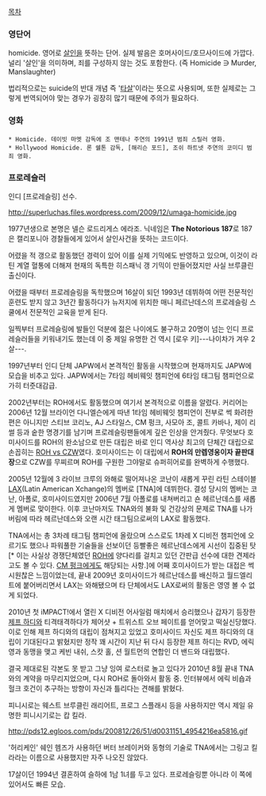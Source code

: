 [[목차]]

=== 영단어 ===
homicide. 영어로 [[살인]]을 뜻하는 단어. 실제 발음은 호머사이드/호므사이드에 가깝다. 널리 '살인'을 의미하며, 죄를 구성하지 않는 것도 포함한다. (즉 Homicide ∋ Murder, Manslaughter)

법리적으로는 suicide의 반대 개념 즉 '[[타살]]'이라는 뜻으로 사용되며, 또한 실제로는 그렇게 번역되어야 맞는 경우가 굉장히 많기 때문에 주의가 필요하다.

=== 영화 ===
 * Homicide. 데이빗 마멧 감독에 조 맨테나 주연의 1991년 범죄 스릴러 영화.
 * Hollywood Homicide. 론 쉘톤 감독, [해리슨 포드], 조쉬 하트넷 주연의 코미디 범죄 영화.

=== 프로레슬러 ===
인디 [프로레슬링] 선수.

http://superluchas.files.wordpress.com/2009/12/umaga-homicide.jpg

1977년생으로 본명은 넬슨 로드리게스 에라조. 닉네임은 '''The Notorious 187'''로 187은 캘리포니아 경찰들에게 있어서 살인사건을 뜻하는 코드이다.

어렸을 적 갱으로 활동했던 경력이 있어 이를 실제 기믹에도 반영하고 있으며, 이것이 라틴 계열 혈통에 더해져 현재의 독특한 히스패닉 갱 기믹이 만들어졌지만 사실 브루클린 출신이다.

어렸을 때부터 프로레슬링을 독학했으며 16살이 되던 1993년 데뷔하여 어떤 전문적인 훈련도 받지 않고 3년간 활동하다가 뉴저지에 위치한 매니 페르난데스의 프로레슬링 스쿨에서 전문적인 교육을 받게 된다.

일찍부터 프로레슬링에 발들인 덕분에 젊은 나이에도 불구하고 20명이 넘는 인디 프로레슬러들을 키워내기도 했는데 이 중 제일 유명한 건 역시 [로우 키]---나이차가 겨우 2살---.

1997년부터 인디 단체 JAPW에서 본격적인 활동을 시작했으며 현재까지도 JAPW에 모습을 비추고 있다. JAPW에서는 7타임 헤비웨잇 챔피언에 6타임 태그팀 챔피언으로 가히 터줏대감급.

2002년부터는 ROH에서도 활동했으며 여기서 본격적으로 이름을 알렸다. 커리어는 2006년 12월 브라이언 다니엘슨에게 따낸 1타임 헤비웨잇 챔피언이 전부로 썩 화려한 편은 아니지만 스티브 코리노, AJ 스타일스, CM 펑크, 사모아 조, 콜트 카바나, 제이 리썰 등과 숱한 명경기를 남기며 프로레슬링팬들에게 깊은 인상을 안겨줬다. 무엇보다 호미사이드를 ROH의 완소남으로 만든 대립은 바로 인디 역사상 최고의 단체간 대립으로 손꼽히는 [http://www.wrestle-mania.com/zb41/view.php?id=free2&page=1&page_num=45&select_arrange=vote&desc=&sn=off&ss=on&sc=on&keyword=&category=&no=1413 ROH vs CZW]였다. 호미사이드는 이 대립에서 '''ROH의 만렙영웅이자 끝판대장'''으로 CZW를 무찌르며 ROH를 구원한 그야말로 슈퍼히어로를 완벽하게 수행했다.

2005년 12월에 3 라이브 크루의 와해로 떨어져나온 코난이 새롭게 꾸린 라틴 스테이블 [[LAX]](Latin American Xchange)의 멤버로 [TNA]에 데뷔한다. 결성 당시의 멤버는 코난, 아폴로, 호미사이드였지만 2006년 7월 아폴로를 내쳐버리고 숀 헤르난데스를 새롭게 멤버로 맞이한다. 이후 코난마저도 TNA와의 불화 및 건강상의 문제로 TNA를 나가버림에 따라 헤르난데스와 오랜 시간 태그팀으로써의 LAX로 활동했다.

TNA에서는 총 3차례 태그팀 챔피언에 올랐으며 스스로도 1차례 X 디비전 챔피언에 오르기도 했으나 파워풀한 기술들을 선보이던 등빨좋은 헤르난데스에게 시선이 집중된 탓[* 이는 사실상 경쟁단체였던 [[ROH]]에 양다리를 걸치고 있던 간판급 선수에 대한 견제라고도 볼 수 있다. [[CM 펑크]]에게도 해당되는 사항.]에 어째 호미사이드가 받는 대접은 썩 시원찮은 느낌이었는데, 끝내 2009년 호미사이드가 헤르난데스를 배신하고 월드엘리트에 붙어버리면서 LAX는 와해됐으며 타 단체에서도 LAX로써의 활동은 영영 볼 수 없게 되었다.

2010년 첫 iMPACT!에서 열린 X 디비전 어사일럼 매치에서 승리했으나 갑자기 등장한 [[제프 하디]]와 티격태격하다가 체어샷 + 트위스트 오브 페이트를 얻어맞고 떡실신당했다. 이로 인해 제프 하디와의 대립이 점쳐지고 있었고 호미사이드 자신도 제프 하디와의 대립이 기대된다고 밝혔지만 정작 꽤 시간이 지난 뒤 다시 등장한 제프 하디는 RVD, 에릭 영과 동맹을 맺고 케빈 내쉬, 스캇 홀, 션 월트먼의 연합인 더 밴드와 대립했다.

결국 제대로된 각본도 못 받고 그냥 잉여 로스터로 놀고 있다가 2010년 8월 끝내 TNA와의 계약을 마무리지었으며, 다시 ROH로 돌아와서 활동 중. 인터뷰에서 에릭 비숍과 헐크 호건이 추구하는 방향이 자신과 틀리다는 견해를 밝혔다.

피니시로는 웨스트 브루클린 래리어트, 프로그 스플래시 등을 사용하지만 역시 제일 유명한 피니시기로는 캅 킬라.

http://pds12.egloos.com/pds/200812/26/51/d0031151_4954216ea5816.gif

'허리케인' 쉐인 헴즈가 사용하던 버터 브레이커와 동형의 기술로 TNA에서는 그링고 킬라라는 이름으로 사용했지만 자주 나오진 않았다.

17살이던 1994년 결혼하여 슬하에 1남 1녀를 두고 있다. 프로레슬링뿐 아니라 이 쪽에 있어서도 빠른 모습.
